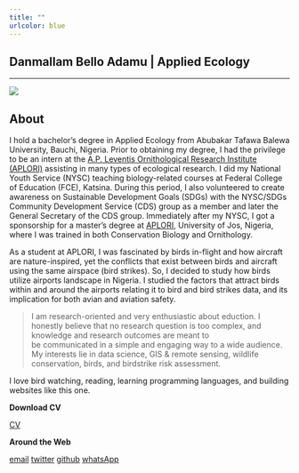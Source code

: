 ```yaml
---
title: ""
urlcolor: blue
---
```


__Danmallam Bello Adamu | Applied Ecology__
----
******

![](field2.jpg)


## About

I hold a bachelor’s degree in Applied Ecology from Abubakar Tafawa Balewa University, Bauchi, Nigeria. Prior to obtaining my degree, I had the privilege to be an intern at the [A.P. Leventis Ornithological Research Institute (APLORI)](http://aplori.org) assisting in many types of ecological research. I did my National Youth Service (NYSC) teaching biology-related courses at Federal College of Education (FCE), Katsina. During this period, I also volunteered to create awareness on Sustainable Development Goals (SDGs) with the NYSC/SDGs Community Development Service (CDS) group as a member and later the General Secretary of the CDS group. Immediately after my NYSC, I got a sponsorship for a master's degree at [APLORI](http://aplori.org), University of Jos, Nigeria, where I was trained in both Conservation Biology and Ornithology.

As a student at APLORI, I was fascinated by birds in-flight and how aircraft are nature-inspired, yet the conflicts that exist between birds and aircraft using the same airspace (bird strikes). So, I decided to study how birds utilize airports landscape in Nigeria. I studied the factors that attract birds within and around the airports relating it to bird and bird strikes data, and its implication for both avian and aviation safety.


> I am research-oriented and very enthusiastic about eduction. I honestly believe that no research question is too complex, and knowledge and research outcomes are meant to be communicated in a simple and engaging way to a wide audience. My interests lie in data science, GIS & remote sensing, wildlife conservation, birds, and birdstrike risk assessment. 

I love bird watching, reading, learning programming languages, and building websites like this one.  



__Download CV__

<a href="CV.pdf#" class="fas fa-file-pdf" title="Download CV as PDF">CV</a> 	



__Around the Web__

<a href="mailto:adamubello001@gmail.com" class="ion-email" title="email">email</a>  <a href="https://twitter.com/BelloDanmallam1?s=08" class="ion-social-twitter" title="twitter">twitter</a>   <a href="https://github.com/bdanmallam" class="ion-social-github" title="GitHub">github</a>  <a href="https://api.whatsapp.com/send?phone=2348038175878&text=Hi%20Bello" class="fa fa-whatsapp" title="WhatsApp">whatsApp</a>
  